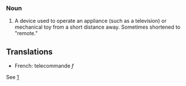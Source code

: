 ===Noun===

# A device used to operate an appliance (such as a television) or mechanical toy from a short distance away. Sometimes shortened to "remote."

==Translations==
*French: telecommande ''f''

See [http://en.wikipedia.org/wiki/remote_control]